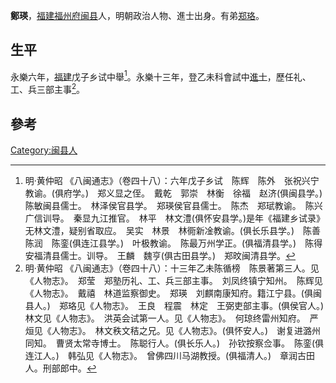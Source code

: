 {{Otheruses|other=名为郑瑛的其他人物|郑瑛}}

'''鄭瑛'''，[[福建|福建]][[福州府|福州府]][[闽县|闽县]]人，明朝政治人物、進士出身。有弟[[郑珞|郑珞]]。

== 生平 ==
永樂六年，[[福建|福建]]戊子乡试中舉<ref>明·黄仲昭 《八闽通志》（卷四十八）：六年戊子乡试　陈辉　陈外　张祝兴宁教谕。(俱府学。)　郑义显之侄。　戴乾　郭崇　林衡　徐福　赵济(俱闽县学。)　陈敏闽县儒士。　林泽侯官县学。　郑瑛侯官县儒士。　陈杰　郑珷教谕。　陈兴广信训导。　秦显九江推官。　林平　林文澧(俱怀安县学。)是年《福建乡试录》无林文澧，疑别省取应。　吴实　林景　林衕新凎教谕。(俱长乐县学。)　陈善　陈润　陈銮(俱连江县学。)　叶极教谕。　陈最万州学正。(俱福清县学。)　陈得安福清县儒士。训导。　王麟　魏亨(俱古田县学。)　郑旼闽清县学。</ref>。永樂十三年，登乙未科會試中[[進士|進士]]，歷任礼、工、兵三部主事<ref>明·黄仲昭 《八闽通志》（卷四十八）：十三年乙未陈循榜　陈景著第三人。见《人物志》。　郑莹　郑塾历礼、工、兵三部主事。　刘凤终镇宁知州。　陈辉见《人物志》。　戴禧　林道监察御史。　郑瑛　刘麒南康知府。籍江宁县。(俱闽县人。)　郑珞见《人物志》。　王良　程震　林定　王弼吏部主事。(俱侯官人。)　林文见《人物志》。　洪英会试第一人。见《人物志》。　何琼终雷州知府。　严烜见《人物志》。　林文秩文秸之兄。见《人物志》。(俱怀安人。)　谢复进潞州同知。　曹贤太常寺博士。　陈聪行人。(俱长乐人。)　孙钦按察佥事。　陈銮(俱连江人。)　韩弘见《人物志》。　曾佛四川马湖教授。(俱福清人。)　章润古田人。刑部郎中。</ref>。

==參考==
{{reflist}}

{{永樂十三年乙未科殿試金榜}}

{{Authority control}}

{{DEFAULTSORT:}}
[[Category:闽县人|Category:闽县人]]


{{明朝人物小作品}}